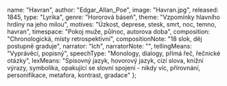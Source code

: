 
  name: "Havran",
  author: "Edgar_Allan_Poe",
  image: "Havran.jpg",
  released: 1845,
  type: "Lyrika",
  genre: "Hororová báseň",
  theme: "Vzpomínky hlavního hrdiny na jeho milou",
  motives: "Úzkost, deprese, stesk, smrt, noc, temno, havran",
  timespace: "Pokoj muže, půlnoc, autorova doba",
  composition: "Chronologická, místy retrospektivní",
  compositionNote: "18 slok, děj postupně graduje",
  narrator: "Ich",
  narratorNote: "",
  tellingMeans: "Vyprávěcí, popisný",
  speechType: "Monology, dialogy, přímá řeč, řečnické otázky",
  lexMeans: "Spisovný jazyk, hovorový jazyk, cizí slova, knižní výrazy, symbolika, opakující se slovní spojení - nikdy víc, přirovnání, personifikace, metafora, kontrast, gradace"
};

<Title book={book} />

<Book book={book} />

## Postavy

TODO:

## Děj

Lyrickým subjektem (vypravěčem) je hlavní postava, tedy osamělý muž trýzněný horečkou a především mučivými vzpomínkami na zemřelou dívku Lenoru, k níž marně hledá cestu čtením v okultních svazcích. Lyrický subjekt vystraší o půlnoci šramot. Ukáže se, že původcem podivných zvuků je havran, který vzápětí vletí do jeho pokoje a znepokojuje muže svou záhadností. Na všechny otázky, zpočátku míněné žertem, přitom odpovídá jedním slovem – nevermore (do češtiny překládáno většinou jako víckrát ne nebo nikdy víc, občas ponecháváno v originále. Zásadně odlišných překladatelských řešení tohoto refrénu není mnoho). Mužův neklid se stupňuje v paniku a posléze v hrůzu. Snaží se krkavce vyhnat, ten ale zůstává na svém místě. V závěru lyrický subjekt metaforicky konstatuje, že krkavec už nikdy neodletí z jeho duše.
(Wikipedia)

<EdgarAllanPoe />

<Romantismus />
